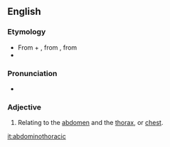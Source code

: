 ==English==

===Etymology===
* From {{etyl|la}} {{term|abdomen||abdomen|lang=la}} + {{etyl|fr}} {{term|thoracique|lang=fr}}, from {{etyl|grc}} {{term|thorakikos|lang=grc}}, from {{term|thorax||corslet, chest|lang=grc}}{{rfscript|grc}}
* {{prefix|abdomino|thoracic|t1=abdomen|t2=chest}}

===Pronunciation===
* {{a|US}} {{IPA|/æbˌdɑm.ɪ.noʊ.θɔɹ.æs.ɪk/|/æbˌdɑm.ɪ.noʊ.θoʊ.ɹæs.ɪk/}}

===Adjective===
{{en-adj|-}}

# Relating to the [[abdomen]] and the [[thorax]], or [[chest]].

[[it:abdominothoracic]]